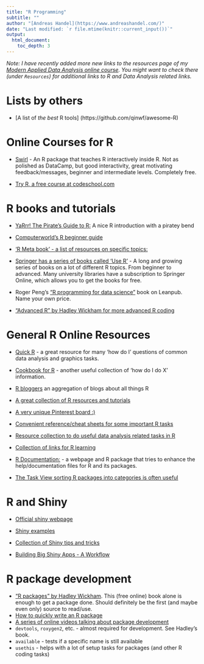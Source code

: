 ```yaml
---
title: "R Programming"
subtitle: ""
author: "[Andreas Handel](https://www.andreashandel.com/)"
date: "Last modified: `r file.mtime(knitr::current_input())`"
output: 
  html_document:
    toc_depth: 3
---
```


*Note: I have recently added more new links to the resources page of my [Modern Applied Data Analysis online course](https://andreashandel.github.io/MADAcourse/). You might want to check there (under `Resources`) for additional links to R and Data Analysis related links.*


# Lists by others

* [A list of _the best_ R tools] (https://github.com/qinwf/awesome-R)


# Online Courses for R

* [Swirl](http://swirlstats.com/) - An R package that teaches R interactively inside R. Not as polished as DataCamp, but good interactivity, great motivating feedback/messages, beginner and intermediate levels. Completely free.

* [Try R, a free course at codeschool.com](https://www.codeschool.com/courses/try-r)


# R books and tutorials

* [YaRrr! The Pirate's Guide to R:](http://nathanieldphillips.com/thepiratesguidetor/) A nice R introduction with a piratey bend

* [Computerworld's R beginner guide](http://www.computerworld.com/s/article/9239625/Beginner\_s\_guide\_to\_R\_Introduction) 

* ['R Meta book' - a list of resources on specific topics:](http://www.r-bloggers.com/an-r-meta-book/)

* [Springer has a series of books called 'Use R'](http://www.springer.com/series/6991) - A long and growing series of books on a lot of different R topics. From beginner to advanced. Many university libraries have a subscription to Springer Online, which allows you to get the books for free.

* Roger Peng's ["R programming for data science"](https://leanpub.com/rprogramming) book on Leanpub. Name your own price.	
	
* ["Advanced R" by Hadley Wickham for more advanced R coding](http://adv-r.had.co.nz/)


# General R Online Resources

* [Quick R](http://www.statmethods.net/) - a great resource for many 'how do I' questions of common data analysis and graphics tasks. 

* [Cookbook for R](http://www.cookbook-r.com/) - another useful collection of 'how do I do X' information.

-   [R bloggers](r-bloggers.com) an aggregation of blogs about all things R

-   [A great collection of R resources and tutorials](http://www.ats.ucla.edu/stat/r/)

-   [A very unique Pinterest board :) ](http://www.pinterest.com/zellner/fun-projects-for-r/)

-   [Convenient reference/cheat sheets for some important R tasks](https://www.rstudio.com/resources/cheatsheets/)

-   [Resource collection to do useful data analysis related tasks in R](http://rddj.info/)

-   [Collection of links for R learning](http://blog.revolutionanalytics.com/2015/10/learning-r-oct-2015.html)

- [R Documentation:](https://www.rdocumentation.org/) - a webpage and R package that tries to enhance the help/documentation files for R and its packages.

* [The Task View sorting R packages into categories is often useful](http://cran.r-project.org/web/views/)


	
# R and Shiny

-   [Official shiny webpage](http://shiny.rstudio.com/)

-   [Shiny examples](http://www.showmeshiny.com/)

-   [Collection of Shiny tips and tricks](https://github.com/daattali/advanced-shiny)

* [Building Big Shiny Apps - A Workflow](https://thinkr-open.github.io/building-shiny-apps-workflow/)


# R package development

* ["R packages" by Hadley Wickham](http://r-pkgs.had.co.nz/). This (free online) book alone is enough to get a package done. Should definitely be the first (and maybe even only) source to read/use.
* [How to quickly write an R package](http://hilaryparker.com/2014/04/29/writing-an-r-package-from-scratch/)
* [A series of online videos talking about package development](https://youtu.be/79s3z0gIuFU)
* `devtools`, `roxygen2`, etc. - almost required for development. See Hadley's book.
* `available` - tests if a specific name is still available
* `usethis` - helps with a lot of setup tasks for packages (and other R coding tasks)


